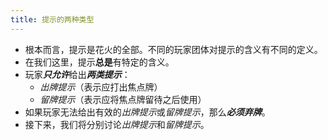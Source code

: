 ```yaml
---
title: 提示的两种类型
---
```



<BeginnersGuideProgress id="two-types-of-clues" />

- 根本而言，提示是花火的全部。不同的玩家团体对提示的含义有不同的定义。
- 在我们这里，提示**总是**有特定的含义。
- 玩家<Em>**只允许**</Em>给出<Em>**两类提示**</Em>：
  - _出牌提示_（表示应打出焦点牌）
  - _留牌提示_（表示应将焦点牌留待之后使用）
- 如果玩家无法给出有效的*出牌提示*或*留牌提示*，那么<Em>**必须弃牌**</Em>。
- 接下来，我们将分别讨论*出牌提示*和*留牌提示*。
